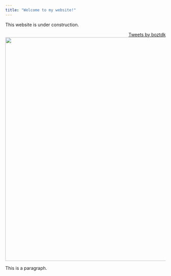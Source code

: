 ```yaml
---
title: "Welcome to my website!"
---
```


This website is under construction.


<aside align="right">
  <a class="twitter-timeline" data-width="200"  data-height="800" href="https://twitter.com/boztdk?ref_src=twsrc%5Etfw">Tweets by boztdk</a> <script 
async src="https://platform.twitter.com/widgets.js" charset="utf-8"></script>
</aside>


<aside align="left">
  <img src="cartoon.png" width=700>
</aside>


<p align="left">
This is a paragraph.
</p>














